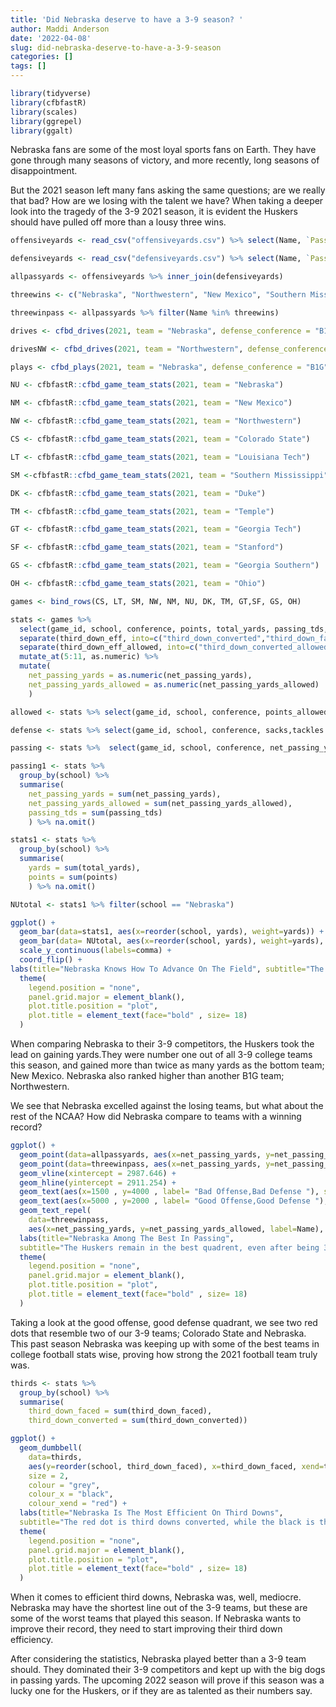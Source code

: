 ```yaml
---
title: 'Did Nebraska deserve to have a 3-9 season? '
author: Maddi Anderson
date: '2022-04-08'
slug: did-nebraska-deserve-to-have-a-3-9-season
categories: []
tags: []
---
```

```r
library(tidyverse)
library(cfbfastR)
library(scales)
library(ggrepel)
library(ggalt)
```
Nebraska fans are some of the most loyal sports fans on Earth. They have gone through many seasons of victory, and more recently, long seasons of disappointment. 

But the 2021 season left many fans asking the same questions; are we really that bad? How are we losing with the talent we have? When taking a deeper look into the tragedy of the 3-9 2021 season, it is evident the Huskers should have pulled off more than a lousy three wins.  
```r
offensiveyards <- read_csv("offensiveyards.csv") %>% select(Name, `Pass Yards`) %>% rename(net_passing_yards = `Pass Yards`)

defensiveyards <- read_csv("defensiveyards.csv") %>% select(Name, `Pass Yards`) %>% rename(net_passing_yards_allowed = `Pass Yards`)

allpassyards <- offensiveyards %>% inner_join(defensiveyards)

threewins <- c("Nebraska", "Northwestern", "New Mexico", "Southern Mississippi", "Colorado State", "Louisiana Tech", "Duke", "Temple", "Georgia Tech", "Stanford", "Georgia Southern", "Ohio")

threewinpass <- allpassyards %>% filter(Name %in% threewins)

drives <- cfbd_drives(2021, team = "Nebraska", defense_conference = "B1G")

drivesNW <- cfbd_drives(2021, team = "Northwestern", defense_conference = "B1G")
```

```r
plays <- cfbd_plays(2021, team = "Nebraska", defense_conference = "B1G")

NU <- cfbfastR::cfbd_game_team_stats(2021, team = "Nebraska")

NM <- cfbfastR::cfbd_game_team_stats(2021, team = "New Mexico")

NW <- cfbfastR::cfbd_game_team_stats(2021, team = "Northwestern")

CS <- cfbfastR::cfbd_game_team_stats(2021, team = "Colorado State")

LT <- cfbfastR::cfbd_game_team_stats(2021, team = "Louisiana Tech")

SM <-cfbfastR::cfbd_game_team_stats(2021, team = "Southern Mississippi")

DK <- cfbfastR::cfbd_game_team_stats(2021, team = "Duke")

TM <- cfbfastR::cfbd_game_team_stats(2021, team = "Temple")

GT <- cfbfastR::cfbd_game_team_stats(2021, team = "Georgia Tech")

SF <- cfbfastR::cfbd_game_team_stats(2021, team = "Stanford")

GS <- cfbfastR::cfbd_game_team_stats(2021, team = "Georgia Southern")

OH <- cfbfastR::cfbd_game_team_stats(2021, team = "Ohio")

games <- bind_rows(CS, LT, SM, NW, NM, NU, DK, TM, GT,SF, GS, OH)
```

```r
stats <- games %>%
  select(game_id, school, conference, points, total_yards, passing_tds, sacks, third_down_eff, third_down_eff_allowed,tackles, points_allowed, net_passing_yards, net_passing_yards_allowed, tackles, passing_tds) %>%
  separate(third_down_eff, into=c("third_down_converted","third_down_faced"), sep="-") %>% 
  separate(third_down_eff_allowed, into=c("third_down_converted_allowed","third_down_faced_allowed"), sep="-") %>%
  mutate_at(5:11, as.numeric) %>%
  mutate(
    net_passing_yards = as.numeric(net_passing_yards),
    net_passing_yards_allowed = as.numeric(net_passing_yards_allowed)
    )
```

```r
allowed <- stats %>% select(game_id, school, conference, points_allowed)

defense <- stats %>% select(game_id, school, conference, sacks,tackles )

passing <- stats %>%  select(game_id, school, conference, net_passing_yards, net_passing_yards_allowed, passing_tds )

passing1 <- stats %>% 
  group_by(school) %>% 
  summarise(
    net_passing_yards = sum(net_passing_yards), 
    net_passing_yards_allowed = sum(net_passing_yards_allowed), 
    passing_tds = sum(passing_tds)
    ) %>% na.omit()
```

```r
stats1 <- stats %>% 
  group_by(school) %>% 
  summarise(
    yards = sum(total_yards), 
    points = sum(points)
    ) %>% na.omit()

NUtotal <- stats1 %>% filter(school == "Nebraska")
```

```r
ggplot() + 
  geom_bar(data=stats1, aes(x=reorder(school, yards), weight=yards)) +
  geom_bar(data= NUtotal, aes(x=reorder(school, yards), weight=yards), fill="red") +
  scale_y_continuous(labels=comma) +
  coord_flip() +
labs(title="Nebraska Knows How To Advance On The Field", subtitle="The Huskers clearly gained more yardage than their competitors. ", y= "Yards", x = "School" , caption = "Source:cfbfastR | By:Maddi Anderson") +   theme_minimal()+
  theme( 
    legend.position = "none", 
    panel.grid.major = element_blank(),
    plot.title.position = "plot",
    plot.title = element_text(face="bold" , size= 18)
  )
```
When comparing Nebraska to their 3-9 competitors, the Huskers took the lead on gaining yards.They were number one out of all 3-9 college teams this season, and gained more than twice as many yards as the bottom team; New Mexico. Nebraska also ranked higher than another B1G team; Northwestern. 

We see that Nebraska excelled against the losing teams, but what about the rest of the NCAA? How did Nebraska compare to teams with a winning record? 
```r
ggplot() + 
  geom_point(data=allpassyards, aes(x=net_passing_yards, y=net_passing_yards_allowed), color="grey") + 
  geom_point(data=threewinpass, aes(x=net_passing_yards, y=net_passing_yards_allowed), color="red") +
  geom_vline(xintercept = 2987.646) +
  geom_hline(yintercept = 2911.254) +
  geom_text(aes(x=1500 , y=4000 , label= "Bad Offense,Bad Defense "), size=5, color="red") +
  geom_text(aes(x=5000 , y=2000 , label= "Good Offense,Good Defense "), size=5, color="red")  + 
  geom_text_repel(
    data=threewinpass, 
    aes(x=net_passing_yards, y=net_passing_yards_allowed, label=Name), size= 3)+
  labs(title="Nebraska Among The Best In Passing", 
  subtitle="The Huskers remain in the best quadrent, even after being 3-9.   ", y= "Passing Yards Allowed", x = "Passing Yards" , caption = "Source:cfbfastR | By:Maddi Anderson") +   theme_minimal()+
  theme( 
    legend.position = "none", 
    panel.grid.major = element_blank(),
    plot.title.position = "plot",
    plot.title = element_text(face="bold" , size= 18)
  )
```
Taking a look at the good offense, good defense quadrant, we see two red dots that resemble two of our 3-9 teams; Colorado State and Nebraska. This past season Nebraska was keeping up with some of the best teams in college football stats wise, proving how strong the 2021 football team truly was. 
```r
thirds <- stats %>%
  group_by(school) %>% 
  summarise(
    third_down_faced = sum(third_down_faced), 
    third_down_converted = sum(third_down_converted))
```


```r
ggplot() + 
  geom_dumbbell(
    data=thirds, 
    aes(y=reorder(school, third_down_faced), x=third_down_faced, xend=third_down_converted),
    size = 2,
    colour = "grey",
    colour_x = "black",
    colour_xend = "red") +
  labs(title="Nebraska Is The Most Efficient On Third Downs", 
  subtitle="The red dot is third downs converted, while the black is third downs faced. The shorter the line the better.   ", y= "School", x = "Third Down Efficiency" , caption = "Source:cfbfastR | By:Maddi Anderson") +   theme_minimal()+
  theme( 
    legend.position = "none", 
    panel.grid.major = element_blank(),
    plot.title.position = "plot",
    plot.title = element_text(face="bold" , size= 18)
  )

```
When it comes to efficient third downs, Nebraska was, well, mediocre. Nebraska may have the shortest line out of the 3-9 teams, but these are some of the worst teams that played this season. If Nebraska wants to improve their record, they need to start improving their third down efficiency. 

After considering the statistics, Nebraska played better than a 3-9 team should. They dominated their 3-9 competitors and kept up with the big dogs in passing yards. The upcoming 2022 season will prove if this season was a lucky one for the Huskers, or if they are as talented as their numbers say.